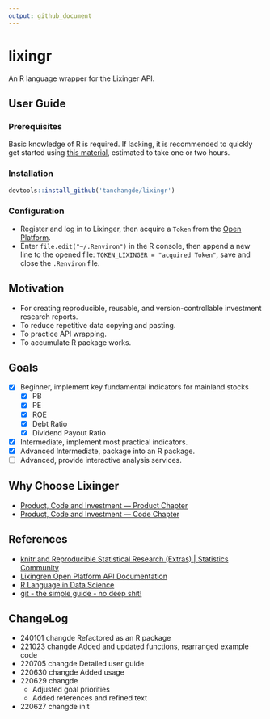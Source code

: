 ```yaml
---
output: github_document
---
```


# lixingr

An R language wrapper for the Lixinger API.

## User Guide

### Prerequisites

Basic knowledge of R is required. If lacking, it is recommended to quickly get started using [this material](https://tshi.page/r-and-tidyverse-book/index.html), estimated to take one or two hours.

### Installation

```r
devtools::install_github('tanchangde/lixingr')
```

### Configuration

-   Register and log in to Lixinger, then acquire a `Token` from the [Open Platform](https://www.lixinger.com/open/api/token).
-   Enter `file.edit("~/.Renviron")` in the R console, then append a new line to the opened file: `TOKEN_LIXINGER = "acquired Token"`, save and close the `.Renviron` file.

## Motivation

-   For creating reproducible, reusable, and version-controllable investment research reports.
-   To reduce repetitive data copying and pasting.
-   To practice API wrapping.
-   To accumulate R package works.

## Goals

-   [x] Beginner, implement key fundamental indicators for mainland stocks
    -   [x] PB
    -   [x] PE
    -   [x] ROE
    -   [x] Debt Ratio
    -   [x] Dividend Payout Ratio
-   [x] Intermediate, implement most practical indicators.
-   [x] Advanced Intermediate, package into an R package.
-   [ ] Advanced, provide interactive analysis services.

## Why Choose Lixinger

-   [Product, Code and Investment — Product Chapter](https://www.lixinger.com/marketing/about-us-product)
-   [Product, Code and Investment — Code Chapter](https://www.lixinger.com/marketing/about-us-coding)

## References

-   [knitr and Reproducible Statistical Research (Extras) | Statistics Community](https://cosx.org/2012/06/reproducible-research-with-knitr/)
-   [Lixingren Open Platform API Documentation](https://www.lixinger.com/open/api/doc)
-   [R Language in Data Science](https://bookdown.org/wangminjie/R4DS/)
-   [git - the simple guide - no deep shit!](http://rogerdudler.github.io/git-guide/index.zh.html)

## ChangeLog

-   240101 changde Refactored as an R package
-   221023 changde Added and updated functions, rearranged example code
-   220705 changde Detailed user guide
-   220630 changde Added usage
-   220629 changde
    -   Adjusted goal priorities
    -   Added references and refined text
-   220627 changde init
